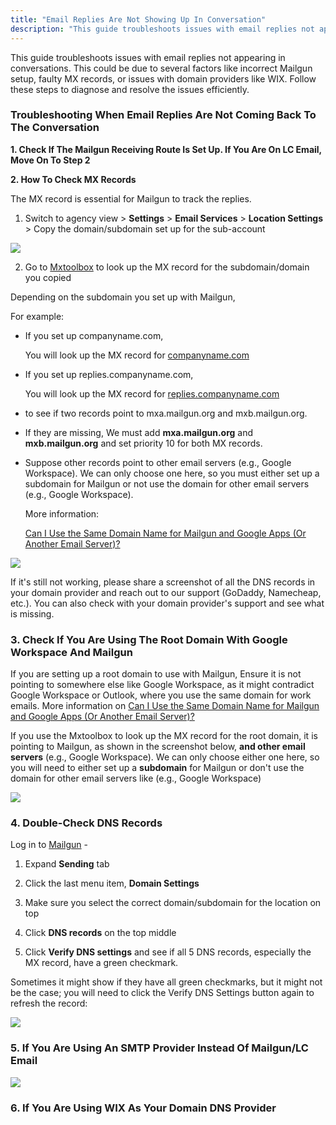 ```yaml
---
title: "Email Replies Are Not Showing Up In Conversation"
description: "This guide troubleshoots issues with email replies not appearing in conversations. "
---
```


This guide troubleshoots issues with email replies not appearing in conversations. This could be due to several factors like incorrect Mailgun setup, faulty MX records, or issues with domain providers like WIX. Follow these steps to diagnose and resolve the issues efficiently.

### Troubleshooting When Email Replies Are Not Coming Back To The Conversation


**1. Check If The Mailgun Receiving Route Is Set Up. If You Are On LC Email, Move On To Step 2**

**2. How To Check MX Records**

The MX record is essential for Mailgun to track the replies.

1.  Switch to agency view >  **Settings**  >  **Email Services**  >  **Location Settings**  > Copy the domain/subdomain set up for the sub-account

![](https://s3.amazonaws.com/cdn.freshdesk.com/data/helpdesk/attachments/production/48295303218/original/8zaa0rNf0sA7A3ldRb2wRt09zSrVM3WX2A.png?1682989859)

2.  Go to  [Mxtoolbox](https://mxtoolbox.com/)  to look up the MX record for the subdomain/domain you copied

Depending on the subdomain you set up with Mailgun,

For example:

-   If you set up companyname.com,
    
    You will look up the MX record for  [companyname.com](https://companyname.com/)
    
-   If you set up replies.companyname.com,
    
    You will look up the MX record for  [replies.companyname.com](https://replies.companyname.com/)
    
-   to see if two records point to mxa.mailgun.org and mxb.mailgun.org.
    
-   If they are missing, We must add  **mxa.mailgun.org**  and  **mxb.mailgun.org**  and set priority 10 for both MX records.
    
-   Suppose other records point to other email servers (e.g., Google Workspace). We can only choose one here, so you must either set up a subdomain for Mailgun or not use the domain for other email servers (e.g., Google Workspace).
    
    More information:
    
    [Can I Use the Same Domain Name for Mailgun and Google Apps (Or Another Email Server)?](https://help.mailgun.com/hc/en-us/articles/203357040-Can-I-Use-the-Same-Domain-Name-for-Mailgun-and-for-Google-Apps-Or-Another-Email-Server-)
    

![](https://s3.amazonaws.com/cdn.freshdesk.com/data/helpdesk/attachments/production/48251079728/original/fBLyVnfqnv37W9RkYr0PAEVqAkNim49zHA.png?1663192622)

If it's still not working, please share a screenshot of all the DNS records in your domain provider and reach out to our support (GoDaddy, Namecheap, etc.). You can also check with your domain provider's support and see what is missing.

[](https://support.mymonstro.com/category/emails/doc/when-email-replies-are-not-showing-up-in-conversation#3-check-if-you-are-using-the-root-domain-with-google-workspace-and-mailgun)

### 3. Check If You Are Using The Root Domain With Google Workspace And Mailgun

If you are setting up a root domain to use with Mailgun, Ensure it is not pointing to somewhere else like Google Workspace, as it might contradict Google Workspace or Outlook, where you use the same domain for work emails. More information on  [Can I Use the Same Domain Name for Mailgun and Google Apps (Or Another Email Server)?](https://help.mailgun.com/hc/en-us/articles/203357040-Can-I-Use-the-Same-Domain-Name-for-Mailgun-and-for-Google-Apps-Or-Another-Email-Server-)

If you use the Mxtoolbox to look up the MX record for the root domain, it is pointing to Mailgun, as shown in the screenshot below,  **and other email servers**  (e.g., Google Workspace). We can only choose either one here, so you will need to either set up a  **subdomain**  for Mailgun or don't use the domain for other email servers like (e.g., Google Workspace)

![](https://s3.amazonaws.com/cdn.freshdesk.com/data/helpdesk/attachments/production/48107763866/original/OBxD7NRBkPOMYPmvj7pWNfV57ggPm6ziRg.png?1622766183)

### 4. Double-Check DNS Records

Log in to  [Mailgun](https://login.mailgun.com/login/)  -

1.  Expand  **Sending**  tab
    
2.  Click the last menu item,  **Domain Settings**
    
3.  Make sure you select the correct domain/subdomain for the location on top
    
4.  Click  **DNS records**  on the top middle
    
5.  Click  **Verify DNS settings**  and see if all 5 DNS records, especially the MX record, have a green checkmark.
    
Sometimes it might show if they have all green checkmarks, but it might not be the case; you will need to click the Verify DNS Settings button again to refresh the record:

![](https://s3.amazonaws.com/cdn.freshdesk.com/data/helpdesk/attachments/production/48251079529/original/jolpPUfzuWOXqu0_Kv_SgwB6elgXz8s5Fw.png?1663192446)

### 5. If You Are Using An SMTP Provider Instead Of Mailgun/LC Email

![](https://s3.amazonaws.com/cdn.freshdesk.com/data/helpdesk/attachments/production/48283738240/original/iuhABh85E9KeBQj_tREvrShtALdHnMmXAA.png?1677272715)

### 6. If You Are Using WIX As Your Domain DNS Provider